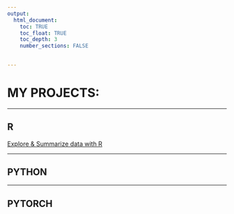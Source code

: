 ```yaml
---
output: 
  html_document:
    toc: TRUE
    toc_float: TRUE
    toc_depth: 3
    number_sections: FALSE
    

---
```


# MY PROJECTS:

***
## R

[Explore & Summarize data with R](./Explore_summarize_project/)

***

## PYTHON

***

## PYTORCH



